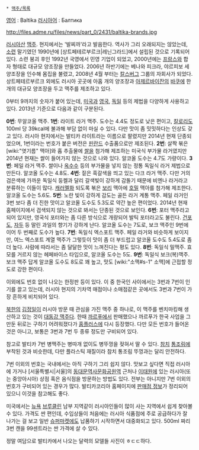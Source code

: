  * [[맥주/목록]]

[[영어]] : Baltika
[[러시아어]] : Балтика

http://files.adme.ru/files/news/part_0/2431/baltika-brands.jpg

[[러시아]]산 [[맥주]]. 현지에서는 '발찌까'라고 발음한다. 역사가 그리 오래되지는 않았는데, [[소련]] 말기였던 1990년에 [상트페테르부르크|레닌그라드]에서 설립된 것으로 기록되어 있다. 소련 붕괴 후인 1992년 국영에서 민영 기업이 되었고, 2000년에는 [[프랑스]]와 합자 형태로 대규모 양조장을 만들었다. 2006년 하반기에는 베나와 피크라, 야르피보 세 양조장을 인수해 몸집을 불렸고, 2008년 4월 부터는 [[칼스버그]] 그룹의 자회사가 되었다. 상트페테르부르크 외에도 러시아 곳곳에 아홉 개의 양조장과 [[아제르바이잔]]의 [[바쿠]]에 한 개의 대규모 양조장을 두고 맥주를 제조하고 있다.

0부터 9까지의 숫자가 붙어 있는데, [[미국]]과 [[영국]], [[독일]] 등의 제법을 다양하게 사용하고 있다. 2013년 기준으로 다음과 같이 구분된다.

'''0번''': 무알코올 맥주.
'''1번''': 라이트 라거 맥주. 도수는 4.4도 정도로 낮은 편이고, [[칼로리]]도 100ml 당 39kcal에 불과해 부담 없이 마실 수 있다. 다만 맛이 좀 밋밋하다는 인상도 갖고 있다. 러시아 현지에서는 발티카 라이트라는 이름으로 팔렸지만 2014년 현재 단종되었으며, 1번이라는 번호가 붙은 버전은 [[핀란드]] 수출품으로만 제조된다.
'''2번''': 살짝 볶은 [wiki:"엿기름" 맥아]와 홉 추출물에 [[쌀]]을 첨가해 제조하는 미국식 부가물 라거였지만 2014년 현재는 쌀이 들어가지 않는 것으로 나와 있다. 알코올 도수는 4.7도 가량이다.
'''3번''': 페일 라거 맥주. 쌀이나 [[옥수수]] 등의 부가물을 넣지 않는 정통 독일식 라거 제법으로 만든다. 알코올 도수는 4.8도.
'''4번''': 짙은 흑갈색을 띄고 있는 다크 라거 맥주. 다만 거의 검은색에 가까운 독일식 둥켈과 달리 갈색빛이 강하게 감돌기 때문에 비엔나 라거라고 분류하는 이들이 많다. [[캐러멜]]화 되도록 볶은 [[보리]] 맥아에 [[호밀]] 맥아를 첨가해 제조한다. 알코올 도수는 5.6도.
'''5번''': 노란 빛이 강하게 감도는 골든 라거 계통 맥주. 페일 라거인 3번 보다 좀 더 진한 맛이고 알코올 도수도 5.3도로 약간 높은 편이었다. 2014년 현재 홈페이지에서 검색되지 않는 것으로 봐서는 단종된 것으로 보인다.
'''6번''': 포터 맥주라고 되어 있지만, 영국식 포터와는 좀 다른 방식으로 개량되어 발틱 포터라고도 불린다. [[건포도]], [[자두]] 등 말린 과일의 향기가 강하게 난다. 알코올 도수는 7도로, 보크 맥주인 9번에 이어 두 번째로 도수가 높다.
'''7번''': 독일식 엑스포트 맥주. 페일 라거와 비슷하게 보이지만, 여느 엑스포트 계열 맥주가 그렇듯이 맛이 좀 더 부드럽고 알코올 도수도 5.4도로 좀 더 높다. 사람에 따라서는 좀 달달한 맛이 느껴진다는 평도 있다.
'''8번''': 독일식 밀맥주. 효모를 거르지 않는 헤페바이스 타입으로, 알코올 도수는 5도.
'''9번''': 독일식 보크(복)맥주. 보크 맥주 답게 알코올 도수도 8도로 꽤 높고, 맛도 [wiki:"소맥#s-1" 소맥]에 근접할 정도로 강한 편이다.

이외에도 번호 없이 나오는 한정판 등이 있다. 이 중 한국인 사이에서는 3번과 7번이 인기를 끌고 있는데, 러시아 현지의 기차역 매점이나 소매점같은 곳에서도 3번과 7번이 가장 흔하게 비치되어 있다. 

[[북한]]의 [[김정일]]이 러시아 방문 때 관심을 가진 맥주 중 하나로, 이 맥주를 벤치마킹해 생산하고 있는 것이 [[대동강 맥주]]다. 한때 [[까르푸]]에서 판매했으나 까르푸가 한국 사업을 그만둔 뒤로는 구하기 어려워졌다가 [[홈플러스]]에 다시 등장했다. 다만 모든 번호가 들어온 것은 아니고, 보통은 3번과 7번 두 종류 정도만 구비되어 있다.

참고로 발티카 7번 병맥주는 병따개 없이도 병뚜껑을 젖혀서 딸 수 있다. [[참치]] [[통조림]]에 부착된 것과 비슷한데, 다만 플라스틱 재질이라 참치 통조림 뚜껑과는 달리 안전하다.

7번 이외의 번호는 국내에서는 아직 구하기 그리 쉽지 않다. 맛보고 싶다면 직접 러시아에 가거나 [서울특별시|서울]의 [[동대문역사문화공원역]] 근처나 [[이태원]]에 있는 러시아(또는 중앙아시아) 상점 혹은 음식점을 방문하는 방법도 있다. 전부는 아니지만 7번 이외의 번호가 구비되어 있는 경우가 많다. 발티카코리아 홈페이지에 [http://baltika.co.kr/#/store-locator 판매점 정보]가 정리되어 있으니 이것을 참고해도 좋다.

미국에서는 [[뉴욕]] [[브루클린]] 남부 지역같이 러시아인들이 많이 사는 지역에서 쉽게 찾아볼 수 있다. 가격도 싼 편인데, 수입상들이 처음에는 러시아 식품점에 주로 공급하다가 잘 나가는 걸 보고 일반 [[슈퍼마켓]]에도 납품하기 시작하면서 대중화되고 있다. 500ml 짜리 3번 캔을 99센트라는 싼 가격에 살 수 있다.

정말 여담으로 발티카에서 나오는 달력의 모델들 사진이 ㅎㄷㄷ하다.
